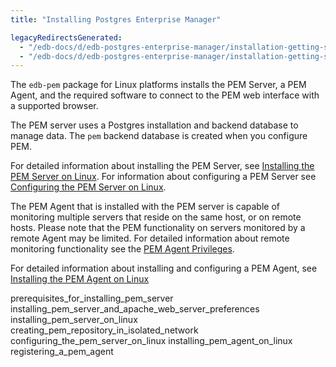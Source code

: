 ```yaml
---
title: "Installing Postgres Enterprise Manager"

legacyRedirectsGenerated:
  - "/edb-docs/d/edb-postgres-enterprise-manager/installation-getting-started/linux-installation-guide/8.0/installing_postgres_enterprise_manager.html"
  - "/edb-docs/d/edb-postgres-enterprise-manager/installation-getting-started/linux-installation-guide/latest/installing_postgres_enterprise_manager.html"
---
```


The `edb-pem` package for Linux platforms installs the PEM Server, a PEM Agent, and the required software to connect to the PEM web interface with a supported browser.

The PEM server uses a Postgres installation and backend database to manage data. The `pem` backend database is created when you configure PEM.

For detailed information about installing the PEM Server, see [Installing the PEM Server on Linux](03_installing_pem_server_on_linux/#installing_pem_server_on_linux). For information about configuring a PEM Server see [Configuring the PEM Server on Linux](05_configuring_the_pem_server_on_linux/#configuring_the_pem_server_on_linux).

The PEM Agent that is installed with the PEM server is capable of monitoring multiple servers that reside on the same host, or on remote hosts. Please note that the PEM functionality on servers monitored by a remote Agent may be limited. For detailed information about remote monitoring functionality see the [PEM Agent Privileges](/pem/latest/pem_online_help/02_toc_pem_agent/05_pem_agent_privileges/).

For detailed information about installing and configuring a PEM Agent, see [Installing the PEM Agent on Linux](06_installing_pem_agent_on_linux/#installing_pem_agent_on_linux)

<div class="toctree" maxdepth="5">

prerequisites_for_installing_pem_server installing_pem_server_and_apache_web_server_preferences installing_pem_server_on_linux creating_pem_repository_in_isolated_network configuring_the_pem_server_on_linux installing_pem_agent_on_linux registering_a_pem_agent

</div>
